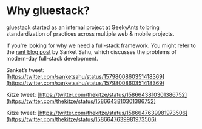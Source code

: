 
<Meta />



# Why gluestack?

gluestack started as an internal project at GeekyAnts to bring standardization of practices across multiple web & mobile projects.

If you’re looking for why we need a full-stack framework. You might refer to the [rant blog post](https://sanket.info/writing/rant-what-the-stack) by Sanket Sahu, which discusses the problems of modern-day full-stack development.

Sanket’s tweet: [https://twitter.com/sanketsahu/status/1579800860351418369](https://twitter.com/sanketsahu/status/1579800860351418369)

Kitze tweet: [https://twitter.com/thekitze/status/1586643810301386752](https://twitter.com/thekitze/status/1586643810301386752)

Kitze tweet: [https://twitter.com/thekitze/status/1586647639981973506](https://twitter.com/thekitze/status/1586647639981973506)
